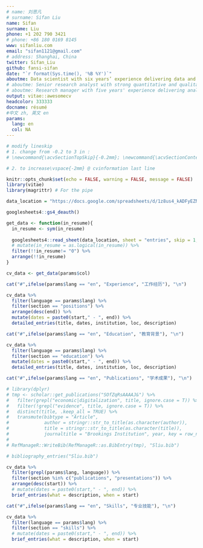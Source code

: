 ```yaml
---
# name: 刘思凡
# surname: Sifan Liu
name: Sifan
surname: Liu
phone: +1 202 790 3421
# phone: +86 180 0169 8145
www: sifanliu.com
email: "sifan1121@gmail.com"
# address: Shanghai, China
twitter: Sifan_Liu
github: fansi-sifan
date: "`r format(Sys.time(), '%B %Y')`"
aboutme: Data scientist with six years’ experience delivering data and analytics products at leading venture capital firms, and research organizations. Skilled at building machine learning models, data analysis pipelines, and interactive dashboards in R and Python.
# aboutme: Senior research analyst with strong quantitative and qualitative research skills in a leading think tank in the U.S., with 30+ publications including a research report recreating AI Index for major U.S. metropolitan areas based on the Stanford HAI report.
# aboutme: Research manager with five years' experience delivering analytical products and managing research projects at leading think tanks and international organizations. Skilled at applying data science to public policy, economic development, and international development. 
output: vitae::awesomecv
headcolor: 333333
docname: résumé
#中文 zh, 英文 en
params:
  lang: en
  col: NA
---
```


```r
# modify lineskip
# 1. change from -0.2 to 3 in : 
# \newcommand{\acvSectionTopSkip}{-0.2mm}; \newcommand{\acvSectionContentTopSkip}{-0.2mm}

# 2. to increase\vspace{-2mm} @ cvinformation last line

```


```r
knitr::opts_chunk$set(echo = FALSE, warning = FALSE, message = FALSE)
library(vitae)
library(magrittr) # For the pipe

data_location = "https://docs.google.com/spreadsheets/d/1z8us4_kADFyEZNinN_Ci_yrcyJwhcmXIRJPMXqcsBLo"

googlesheets4::gs4_deauth()

get_data <- function(in_resume){
  in_resume <- sym(in_resume)
  
  googlesheets4::read_sheet(data_location, sheet = "entries", skip = 1, col_types = "c") %>% 
  # mutate(in_resume = as.logical(in_resume)) %>% 
  filter(!!in_resume!= "0") %>% 
  arrange(!!in_resume)
}

cv_data <- get_data(params$col)
```
 
```r
cat("#",ifelse(params$lang == "en", "Experience", "工作经历"), "\n")
```

```r
cv_data %>% 
  filter(language == params$lang) %>%
  filter(section == "positions") %>% 
  arrange(desc(end)) %>% 
  mutate(dates = paste0(start," - ", end)) %>% 
  detailed_entries(title, dates, institution, loc, description) 
```


```r
cat("#",ifelse(params$lang == "en", "Education", "教育背景"), "\n")
```

```r
cv_data %>% 
  filter(language == params$lang) %>%
  filter(section == "education") %>% 
  mutate(dates = paste0(start," - ", end)) %>% 
  detailed_entries(title, dates, institution, loc, description)
```


```r
cat("#",ifelse(params$lang == "en", "Publications", "学术成果"), "\n")

```

```r
# library(dplyr)
# tmp <- scholar::get_publications("SOfZqRsAAAAJ&") %>%
#   filter(grepl("economic|digitalization", title, ignore.case = T)) %>%
#   filter(!grepl("evidence", title, ignore.case = T)) %>% 
#   distinct(title, .keep_all = TRUE) %>%
#   transmute(bibtype = "Article", 
#             author = stringr::str_to_title(as.character(author)),
#             title = stringr::str_to_title(as.character(title)),
#             journaltitle = "Brookings Institution", year, key = row_number())
# 
# RefManageR::WriteBib(RefManageR::as.BibEntry(tmp), "Sliu.bib")

# bibliography_entries("Sliu.bib") 

cv_data %>%
  filter(grepl(params$lang, language)) %>%
  filter(section %in% c("publications", "presentations")) %>%
  arrange(desc(start)) %>% 
  # mutate(dates = paste0(start," - ", end)) %>%
  brief_entries(what = description, when = start)

```


```r
cat("#",ifelse(params$lang == "en", "Skills", "专业技能"), "\n")
```

```r
cv_data %>% 
  filter(language == params$lang) %>%
  filter(section == "skills") %>%
  # mutate(dates = paste0(start," - ", end)) %>%
  brief_entries(what = description, when = start)
```

